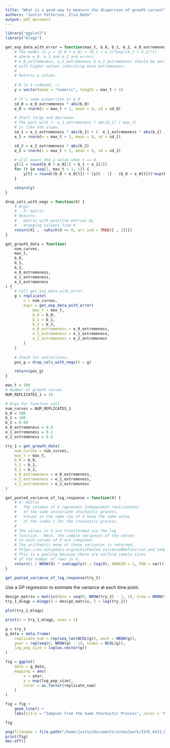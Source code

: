 ```yaml
---
title: "What is a good way to measure the dispersion of growth curves?"
authors: "Justin Patterson, Elsa Beda"
output: pdf_document
---
```


```r
library("ggplot2")
library("mlegp")
```


```r
get_exp_data_with_error = function(max_t, b_0, b_1, b_2, e_0_extremeness, e_1_extremeness, e_2_extremeness) {
    # The model is y = (b_0 + e_0) + (b_1 + e_1)*exp((b_2 + e_2)*t)
    # where e_0, e_1 and e_2 are errors.
    # e_0_extremeness, e_1_extremeness & e_2_extremeness should be non-negative
    # with higher values indicating more extremeness.
    #
    # Returns y values.
    
    # R is 1-indexed. :(
    y = vector(mode = "numeric", length = max_t + 1)
    
    # It's some proportion of b_0
    sd_0 = e_0_extremeness * abs(b_0)
    e_0 = rnorm(n = max_t + 1, mean = 0, sd = sd_0)

    # Start large and decrease.
    # The part with (- e_1_extremeness * abs(b_1) / max_t)
    # is like the slope.
    sd_1 = e_1_extremeness * abs(b_1) + (- e_1_extremeness * abs(b_1) / max_t) * seq(0, max_t, 1)
    e_1 = rnorm(n = max_t + 1, mean = 0, sd = sd_1)

    sd_2 = e_2_extremeness * abs(b_2)
    e_2 = rnorm(n = max_t + 1, mean = 0, sd = sd_2)

    # y[1] means the y-value when t == 0.
    y[1] = round(b_0 + e_0[1] + b_1 + e_1[1])
    for (t in seq(2, max_t + 1, 1)) {
        y[t] = round((b_0 + e_0[t]) + (y[t - 1] - (b_0 + e_0[t]))*exp(b_2 + e_2[t]))
    }

    return(y)
}
```

```r
drop_cols_with_negs = function(X) {
    # Args:
    #   X: matrix
    # Returns:
    #   matrix with positive entries by
    #   dropping columns from X
    return(X[ , -(which(X <= 0, arr.ind = TRUE)[ , 2])])
}
```

```r
get_growth_data = function(
    num_curves,
    max_t, 
    b_0, 
    b_1, 
    b_2,
    e_0_extremeness,
    e_1_extremeness, 
    e_2_extremeness
) {
    # Call get_exp_data_with_error.
    g = replicate(
        n = num_curves,
        expr = get_exp_data_with_error(
            max_t = max_t, 
            b_0 = b_0, 
            b_1 = b_1, 
            b_2 = b_2,
            e_0_extremeness = e_0_extremeness,
            e_1_extremeness = e_1_extremeness, 
            e_2_extremeness = e_2_extremeness
        )
    )
    
    # Check for extinctions.
    pos_g = drop_cols_with_negs(X = g)

    return(pos_g)
}
```

```r
max_t = 100
# Number of growth curves
NUM_REPLICATES_1 = 10

# Args for function call
num_curves = NUM_REPLICATES_1
b_0 = 500
b_1 = 100
b_2 = 0.09
e_0_extremeness = 0.9
e_1_extremeness = 0.2
e_2_extremeness = 0.9

try_1 = get_growth_data(
    num_curves = num_curves,
    max_t = max_t, 
    b_0 = b_0, 
    b_1 = b_1, 
    b_2 = b_2,
    e_0_extremeness = e_0_extremeness,
    e_1_extremeness = e_1_extremeness, 
    e_2_extremeness = e_2_extremeness
)
```

```r
get_pooled_variance_of_log_response = function(X) {
    # X: matrix
    #   The columns of X represent independent realizations
    #   of the same univariate stochastic process.
    #   Values in the same row of X have the same value
    #   of the index t for the stochastic process.
    #
    # The values in X are transformed via the log
    # function.  Next, the sample variances of the values
    # in each column of X are computed.
    # The arithmetic mean of these variances is returned.
    # https://en.wikipedia.org/wiki/Pooled_variance#Definition_and_computation
    # This is a pooling because there are uniform sample sizes 
    # of the number of rows in X.
    return(1 / NROW(X) * sum(apply(X = log(X), MARGIN = 1, FUN = var)))
}
```

```r
get_pooled_variance_of_log_response(try_1)
```

Use a GP regression to estimate the variance at each time point.

```r
design_matrix = matrix(data = seq(0, NROW(try_1) - 1, 1), nrow = NROW(try_1), ncol = 1, byrow = FALSE)
try_1_mlegp = mlegp(X = design_matrix, Z = log(try_1))
```


```r
plot(try_1_mlegp)
```

```r
print(x = try_1_mlegp, nums = 1)
```

```r
g = try_1
g_data = data.frame(
    replicate_num = rep(seq_len(NCOL(g)), each = NROW(g)),
    year = rep(seq(0, NROW(g) - 1), times = NCOL(g)),
    log_pop_size = log(as.vector(g))
)
```

```r
fig = ggplot(
    data = g_data,
    mapping = aes(
        x = year,
        y = exp(log_pop_size),
        color = as.factor(replicate_num)
    )
) 

fig = fig + 
    geom_line() +
    labs(title = "Samples from the Same Stochastic Process", color = "Replicate")

fig

```


```r
png(filename = file.path("/home/justin/Documents/schoolwork/ISYE_6413_Design_of_Exp/doe_group_project/data/exp_growth.png"))
print(fig)
dev.off()
```